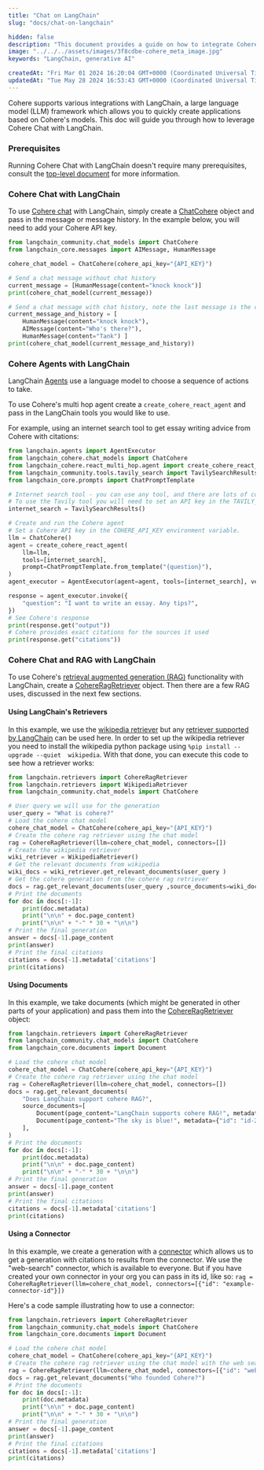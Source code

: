 ```yaml
---
title: "Chat on LangChain"
slug: "docs/chat-on-langchain"

hidden: false
description: "This document provides a guide on how to integrate Cohere with LangChain to create applications using Cohere's models, including examples of using Cohere chat, agents, and retrieval augmented generation (RAG) with LangChain tools."
image: "../../../assets/images/3f8cdbe-cohere_meta_image.jpg"  
keywords: "LangChain, generative AI"

createdAt: "Fri Mar 01 2024 16:20:04 GMT+0000 (Coordinated Universal Time)"
updatedAt: "Tue May 28 2024 16:53:43 GMT+0000 (Coordinated Universal Time)"
---
```

Cohere supports various integrations with LangChain, a large language model (LLM) framework which allows you to quickly create applications based on Cohere's models. This doc will guide you through how to leverage Cohere Chat with LangChain. 

### Prerequisites

Running Cohere Chat with LangChain doesn't require many prerequisites, consult the [top-level document](/docs/cohere-and-langchain) for more information. 

### Cohere Chat with LangChain

To use [Cohere chat](/docs/chat-api) with LangChain, simply create a [ChatCohere](https://github.com/langchain-ai/langchain/blob/master/libs/community/langchain_community/chat_models/cohere.py) object and pass in the message or message history. In the example below, you will need to add your Cohere API key. 

```python PYTHON
from langchain_community.chat_models import ChatCohere
from langchain_core.messages import AIMessage, HumanMessage

cohere_chat_model = ChatCohere(cohere_api_key="{API_KEY}")

# Send a chat message without chat history
current_message = [HumanMessage(content="knock knock")]
print(cohere_chat_model(current_message))

# Send a chat message with chat history, note the last message is the current user message
current_message_and_history = [
    HumanMessage(content="knock knock"),
    AIMessage(content="Who's there?"),
    HumanMessage(content="Tank") ]
print(cohere_chat_model(current_message_and_history))
```

### Cohere Agents with LangChain

LangChain [Agents](https://python.langchain.com/docs/modules/agents/) use a language model to choose a sequence of actions to take.

To use Cohere's multi hop agent create a `create_cohere_react_agent` and pass in the LangChain tools you would like to use.

For example, using an internet search tool to get essay writing advice from Cohere with citations:

```python PYTHON
from langchain.agents import AgentExecutor
from langchain_cohere.chat_models import ChatCohere
from langchain_cohere.react_multi_hop.agent import create_cohere_react_agent
from langchain_community.tools.tavily_search import TavilySearchResults
from langchain_core.prompts import ChatPromptTemplate

# Internet search tool - you can use any tool, and there are lots of community tools in LangChain.
# To use the Tavily tool you will need to set an API key in the TAVILY_API_KEY environment variable.
internet_search = TavilySearchResults()

# Create and run the Cohere agent
# Set a Cohere API key in the COHERE_API_KEY environment variable.
llm = ChatCohere()
agent = create_cohere_react_agent(
    llm=llm,
    tools=[internet_search],
    prompt=ChatPromptTemplate.from_template("{question}"),
)
agent_executor = AgentExecutor(agent=agent, tools=[internet_search], verbose=True)

response = agent_executor.invoke({
    "question": "I want to write an essay. Any tips?",
})
# See Cohere's response
print(response.get("output"))
# Cohere provides exact citations for the sources it used
print(response.get("citations"))
```

### Cohere Chat and RAG with LangChain

To use Cohere's [retrieval augmented generation (RAG)](/docs/retrieval-augmented-generation-rag) functionality with LangChain, create a [CohereRagRetriever](https://github.com/langchain-ai/langchain/blob/master/libs/community/langchain_community/retrievers/cohere_rag_retriever.py) object. Then there are a few RAG uses, discussed in the next few sections. 

#### Using LangChain's Retrievers

In this example, we use the [wikipedia retriever](https://python.langchain.com/docs/integrations/retrievers/wikipedia) but any [retriever supported by LangChain](https://python.langchain.com/docs/integrations/retrievers) can be used here.  In order to set up the wikipedia retriever you need to install the wikipedia python package using `%pip install --upgrade --quiet  wikipedia`. With that done, you can execute this code to see how a retriever works:

```python PYTHON
from langchain.retrievers import CohereRagRetriever
from langchain.retrievers import WikipediaRetriever
from langchain_community.chat_models import ChatCohere

# User query we will use for the generation
user_query = "What is cohere?"
# Load the cohere chat model
cohere_chat_model = ChatCohere(cohere_api_key="{API_KEY}")
# Create the cohere rag retriever using the chat model
rag = CohereRagRetriever(llm=cohere_chat_model, connectors=[])
# Create the wikipedia retriever
wiki_retriever = WikipediaRetriever()
# Get the relevant documents from wikipedia
wiki_docs = wiki_retriever.get_relevant_documents(user_query )
# Get the cohere generation from the cohere rag retriever
docs = rag.get_relevant_documents(user_query ,source_documents=wiki_docs)
# Print the documents
for doc in docs[:-1]:
    print(doc.metadata)
    print("\n\n" + doc.page_content)
    print("\n\n" + "-" * 30 + "\n\n")
# Print the final generation 
answer = docs[-1].page_content
print(answer)
# Print the final citations 
citations = docs[-1].metadata['citations']
print(citations)
```

#### Using Documents

In this example, we take documents (which might be generated in other parts of your application) and pass them into the [CohereRagRetriever](https://github.com/langchain-ai/langchain/blob/master/libs/community/langchain_community/retrievers/cohere_rag_retriever.py) object:

```python PYTHON
from langchain.retrievers import CohereRagRetriever
from langchain_community.chat_models import ChatCohere
from langchain_core.documents import Document

# Load the cohere chat model
cohere_chat_model = ChatCohere(cohere_api_key="{API_KEY}")
# Create the cohere rag retriever using the chat model
rag = CohereRagRetriever(llm=cohere_chat_model, connectors=[])
docs = rag.get_relevant_documents(
    "Does LangChain support cohere RAG?",
    source_documents=[
        Document(page_content="LangChain supports cohere RAG!", metadata={"id": "id-1"}),
        Document(page_content="The sky is blue!", metadata={"id": "id-2"}),
    ],
)
# Print the documents
for doc in docs[:-1]:
    print(doc.metadata)
    print("\n\n" + doc.page_content)
    print("\n\n" + "-" * 30 + "\n\n")
# Print the final generation 
answer = docs[-1].page_content
print(answer)
# Print the final citations 
citations = docs[-1].metadata['citations']
print(citations)
```

#### Using a Connector

In this example, we create a generation with a [connector](/docs/overview-rag-connectors) which allows us to get a generation with citations to results from the connector. We use the "web-search" connector, which is available to everyone. But if you have created your own connector in your org you can pass in its id, like so: `rag = CohereRagRetriever(llm=cohere_chat_model, connectors=[{"id": "example-connector-id"}])`

Here's a code sample illustrating how to use a connector:

```python PYTHON
from langchain.retrievers import CohereRagRetriever
from langchain_community.chat_models import ChatCohere
from langchain_core.documents import Document

# Load the cohere chat model
cohere_chat_model = ChatCohere(cohere_api_key="{API_KEY}")
# Create the cohere rag retriever using the chat model with the web search connector
rag = CohereRagRetriever(llm=cohere_chat_model, connectors=[{"id": "web-search"}])
docs = rag.get_relevant_documents("Who founded Cohere?")
# Print the documents
for doc in docs[:-1]:
    print(doc.metadata)
    print("\n\n" + doc.page_content)
    print("\n\n" + "-" * 30 + "\n\n")
# Print the final generation 
answer = docs[-1].page_content
print(answer)
# Print the final citations 
citations = docs[-1].metadata['citations']
print(citations)
```
